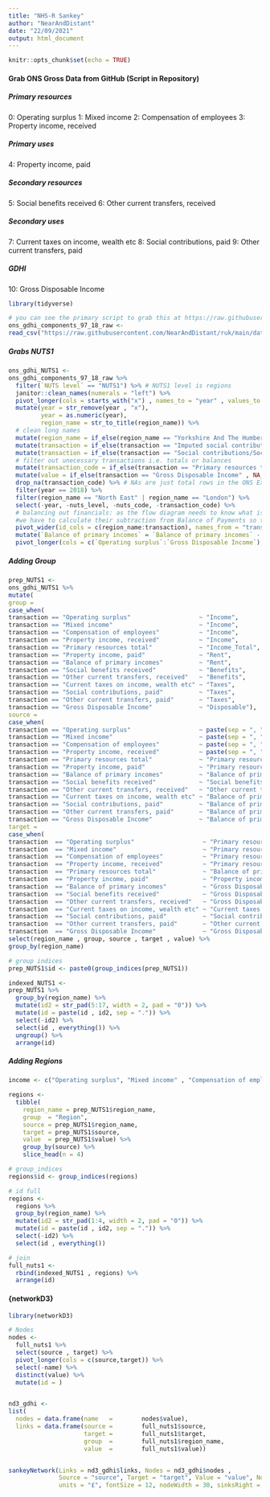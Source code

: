 ```yaml
---
title: "NHS-R Sankey"
author: "NearAndDistant"
date: "22/09/2021"
output: html_document
---
```


```r
knitr::opts_chunk$set(echo = TRUE)
```

#### Grab ONS Gross Data from GitHub (Script in Repository)

##### Primary resources
0: Operating surplus
1: Mixed income
2: Compensation of employees
3: Property income, received

##### Primary uses
4: Property income, paid

##### Secondary resources
5: Social benefits received
6: Other current transfers, received

##### Secondary uses
7: Current taxes on income, wealth etc
8: Social contributions, paid
9: Other current transfers, paid

##### GDHI
10: Gross Disposable Income

```r
library(tidyverse)

# you can see the primary script to grab this at https://raw.githubusercontent.com/NearAndDistant/ruk/main/data_scripts/ons_gross_income_1997_to_2018/
ons_gdhi_components_97_18_raw <-
read_csv("https://raw.githubusercontent.com/NearAndDistant/ruk/main/data_scripts/ons_gdhi_components/ons_gdhi_components_97_18.csv")

```

##### Grabs NUTS1
```r

ons_gdhi_NUTS1 <-
ons_gdhi_components_97_18_raw %>%
  filter(`NUTS level` == "NUTS1") %>% # NUTS1 level is regions
  janitor::clean_names(numerals = "left") %>%
  pivot_longer(cols = starts_with("x") , names_to = "year" , values_to = "value") %>%
  mutate(year = str_remove(year , "x"),
         year = as.numeric(year),
         region_name = str_to_title(region_name)) %>%
  # clean long names
  mutate(region_name = if_else(region_name == "Yorkshire And The Humber", "Yorkshire", region_name)) %>%
  mutate(transaction = if_else(transaction == "Imputed social contributions/Social benefits received" , "Social benefits received", transaction)) %>%
  mutate(transaction = if_else(transaction == "Social contributions/Social benefits paid" , "Social contributions, paid", transaction)) %>%
  # filter out unecessary transactions i.e. totals or balances
  mutate(transaction_code = if_else(transaction == "Primary resources total" , "PRT", transaction_code)) %>% # so we keep this as a flow node
  mutate(value = if_else(transaction == "Gross Disposable Income" , NA_real_, value)) %>% # so we keep this as a flow node
  drop_na(transaction_code) %>% # NAs are just total rows in the ONS Excel file
  filter(year == 2018) %>%
  filter(region_name == "North East" | region_name == "London") %>%
  select(-year, -nuts_level, -nuts_code, -transaction_code) %>%
  # balancing out financials: as the flow diagram needs to know what is left over after "secondary payments" are mad (taxes etc)
  #we have to calculate their subtraction from Balance of Payments so that Gross Dispo
  pivot_wider(id_cols = c(region_name:transaction), names_from = "transaction", values_from = "value") %>%
  mutate(`Balance of primary incomes` = `Balance of primary incomes` - `Current taxes on income, wealth etc` - `Social contributions, paid` - `Other current transfers, paid`) %>%
  pivot_longer(cols = c(`Operating surplus`:`Gross Disposable Income`), names_to = "transaction" , values_to = "value")

```

##### Adding Group
```r
prep_NUTS1 <-
ons_gdhi_NUTS1 %>%
mutate(
group = 
case_when(
transaction == "Operating surplus"                   ~ "Income",
transaction == "Mixed income"                        ~ "Income",
transaction == "Compensation of employees"           ~ "Income",
transaction == "Property income, received"           ~ "Income",
transaction == "Primary resources total"             ~ "Income_Total",
transaction == "Property income, paid"               ~ "Rent",
transaction == "Balance of primary incomes"          ~ "Rent",
transaction == "Social benefits received"            ~ "Benefits",
transaction == "Other current transfers, received"   ~ "Benefits",
transaction == "Current taxes on income, wealth etc" ~ "Taxes",
transaction == "Social contributions, paid"          ~ "Taxes",
transaction == "Other current transfers, paid"       ~ "Taxes",
transaction == "Gross Disposable Income"             ~ "Disposable"),
source = 
case_when(
transaction == "Operating surplus"                   ~ paste(sep = ", ",region_name, "Operating surplus"),
transaction == "Mixed income"                        ~ paste(sep = ", ",region_name, "Mixed income"),
transaction == "Compensation of employees"           ~ paste(sep = ", ",region_name, "Compensation of employees"),
transaction == "Property income, received"           ~ paste(sep = ", ",region_name, "Property income, received"),
transaction == "Primary resources total"             ~ "Primary resources total",
transaction == "Property income, paid"               ~ "Primary resources total",
transaction == "Balance of primary incomes"          ~ "Balance of primary incomes",
transaction == "Social benefits received"            ~ "Social benefits received",
transaction == "Other current transfers, received"   ~ "Other current transfers, received",
transaction == "Current taxes on income, wealth etc" ~ "Balance of primary incomes",
transaction == "Social contributions, paid"          ~ "Balance of primary incomes",
transaction == "Other current transfers, paid"       ~ "Balance of primary incomes",
transaction == "Gross Disposable Income"             ~ "Balance of primary incomes"),
target = 
case_when(
transaction  == "Operating surplus"                   ~ "Primary resources total",
transaction  == "Mixed income"                        ~ "Primary resources total",
transaction  == "Compensation of employees"           ~ "Primary resources total",
transaction  == "Property income, received"           ~ "Primary resources total",
transaction  == "Primary resources total"             ~ "Balance of primary incomes",
transaction  == "Property income, paid"               ~ "Property income, paid",
transaction  == "Balance of primary incomes"          ~ "Gross Disposable Income",
transaction  == "Social benefits received"            ~ "Gross Disposable Income",
transaction  == "Other current transfers, received"   ~ "Gross Disposable Income",
transaction  == "Current taxes on income, wealth etc" ~ "Current taxes on income, wealth etc",
transaction  == "Social contributions, paid"          ~ "Social contributions, paid",
transaction  == "Other current transfers, paid"       ~ "Other current transfers, paid",
transaction  == "Gross Disposable Income"             ~ "Gross Disposable Income")) %>%
select(region_name , group, source , target , value) %>%
group_by(region_name)

# group indices 
prep_NUTS1$id <- paste0(group_indices(prep_NUTS1))

indexed_NUTS1 <-
prep_NUTS1 %>%
  group_by(region_name) %>%
  mutate(id2 = str_pad(5:17, width = 2, pad = "0")) %>%
  mutate(id = paste(id , id2, sep = ".")) %>%
  select(-id2) %>%
  select(id , everything()) %>%
  ungroup() %>%
  arrange(id)


```

##### Adding Regions
```r

income <- c("Operating surplus", "Mixed income" , "Compensation of employees" , "Property income, received")

regions <- 
  tibble(
    region_name = prep_NUTS1$region_name,
    group  = "Region",
    source = prep_NUTS1$region_name,
    target = prep_NUTS1$source,
    value  = prep_NUTS1$value) %>%
    group_by(source) %>%
    slice_head(n = 4)

# group_indices
regions$id <- group_indices(regions)

# id full
regions <- 
  regions %>% 
  group_by(region_name) %>%   
  mutate(id2 = str_pad(1:4, width = 2, pad = "0")) %>%
  mutate(id = paste(id , id2, sep = ".")) %>%
  select(-id2) %>%
  select(id , everything())

# join
full_nuts1 <-
  rbind(indexed_NUTS1 , regions) %>%
  arrange(id)

```

#### {networkD3}
```r
library(networkD3)

# Nodes
nodes <- 
  full_nuts1 %>%
  select(source , target) %>%
  pivot_longer(cols = c(source,target)) %>%
  select(-name) %>%
  distinct(value) %>%
  mutate(id = )


nd3_gdhi <- 
list(
  nodes = data.frame(name   =        nodes$value),
  links = data.frame(source =        full_nuts1$source,
                     target =        full_nuts1$target,
                     group  =        full_nuts1$region_name,
                     value  =        full_nuts1$value))


sankeyNetwork(Links = nd3_gdhi$links, Nodes = nd3_gdhi$nodes , 
              Source = "source", Target = "target", Value = "value", NodeID = "name", NodeGroup = "group", LinkGroup = "group",
              units = "£", fontSize = 12, nodeWidth = 30, sinksRight = FALSE, iterations = 0)
```



